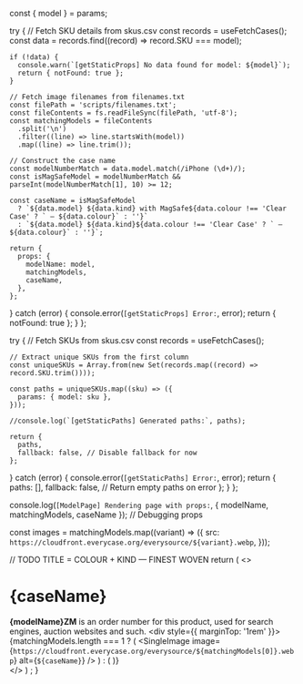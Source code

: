 
  const { model } = params;

  try {
    // Fetch SKU details from skus.csv
    const records = useFetchCases();
    const data = records.find((record) => record.SKU === model);

    if (!data) {
      console.warn(`[getStaticProps] No data found for model: ${model}`);
      return { notFound: true };
    }

    // Fetch image filenames from filenames.txt
    const filePath = 'scripts/filenames.txt';
    const fileContents = fs.readFileSync(filePath, 'utf-8');
    const matchingModels = fileContents
      .split('\n')
      .filter((line) => line.startsWith(model))
      .map((line) => line.trim());

    // Construct the case name
    const modelNumberMatch = data.model.match(/iPhone (\d+)/);
    const isMagSafeModel = modelNumberMatch && parseInt(modelNumberMatch[1], 10) >= 12;

    const caseName = isMagSafeModel
      ? `${data.model} ${data.kind} with MagSafe${data.colour !== 'Clear Case' ? ` — ${data.colour}` : ''}`
      : `${data.model} ${data.kind}${data.colour !== 'Clear Case' ? ` — ${data.colour}` : ''}`;

    return {
      props: {
        modelName: model,
        matchingModels,
        caseName,
      },
    };
  } catch (error) {
    console.error(`[getStaticProps] Error:`, error);
    return { notFound: true };
  }
};

  try {
    // Fetch SKUs from skus.csv
    const records = useFetchCases();

    // Extract unique SKUs from the first column
    const uniqueSKUs = Array.from(new Set(records.map((record) => record.SKU.trim())));

    const paths = uniqueSKUs.map((sku) => ({
      params: { model: sku },
    }));

    //console.log(`[getStaticPaths] Generated paths:`, paths);

    return {
      paths,
      fallback: false, // Disable fallback for now
    };
  } catch (error) {
    console.error(`[getStaticPaths] Error:`, error);
    return {
      paths: [],
      fallback: false, // Return empty paths on error
    };
  }
};

  console.log(`[ModelPage] Rendering page with props:`, { modelName, matchingModels, caseName }); // Debugging props

  const images = matchingModels.map((variant) => ({
    src: `https://cloudfront.everycase.org/everysource/${variant}.webp`,
  }));

  // TODO TITLE = COLOUR + KIND — FINEST WOVEN
  return (
    <>
      <Head>
        <title>{caseName + " — Finest Woven"}</title>
      </Head>
      <main>
        <h1 className="_mt-2 _text-4xl _font-bold _tracking-tight _text-slate-900 dark:_text-slate-100">{caseName}</h1>
        <Callout type="info" emoji="👉🏻">
          <strong>{modelName}ZM</strong> is an order number for this product, used for search engines, auction websites
          and such.
        </Callout>
        <div style={{ marginTop: '1rem' }}>
          {matchingModels.length === 1 ? (
            <SingleImage
              image={`https://cloudfront.everycase.org/everysource/${matchingModels[0]}.webp`}
              alt={`${caseName}`}
            />
          ) : (
            <LightboxComponent images={images} />
          )}
        </div>
      </main>
    </>
  )
    ;
}